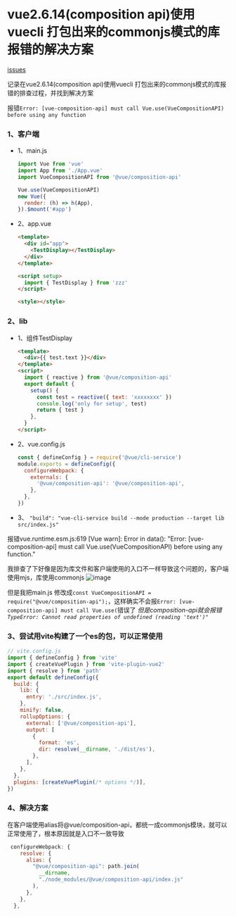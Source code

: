 
# vue2.6.14(composition api)使用vuecli 打包出来的commonjs模式的库报错的解决方案

<div className='flex'>
  <span>
    <Underline>
      <a href='https://github.com/vuejs/composition-api/issues/987'>
        <span>issues</span>
      </a>
    </Underline>
  </span>
</div>

记录在vue2.6.14(composition api)使用vuecli 打包出来的commonjs模式的库报错的排查过程，并找到解决方案

报错`Error: [vue-composition-api] must call Vue.use(VueCompositionAPI) before using any function`

### 1、客户端

- 1、main.js

  ```js
  import Vue from 'vue'
  import App from './App.vue'
  import VueCompositionAPI from '@vue/composition-api'

  Vue.use(VueCompositionAPI)
  new Vue({
    render: (h) => h(App),
  }).$mount('#app')
  ```

- 2、app.vue

  ```html
  <template>
    <div id="app">
      <TestDisplay></TestDisplay>
    </div>
  </template>

  <script setup>
    import { TestDisplay } from 'zzz'
  </script>

  <style></style>
  ```

### 2、lib

- 1、组件TestDisplay

  ```html
  <template>
    <div>{{ test.text }}</div>
  </template>
  <script>
    import { reactive } from '@vue/composition-api'
    export default {
      setup() {
        const test = reactive({ text: 'xxxxxxxx' })
        console.log('only for setup', test)
        return { test }
      },
    }
  </script>
  ```

- 2、vue.config.js

  ```js
  const { defineConfig } = require('@vue/cli-service')
  module.exports = defineConfig({
    configureWebpack: {
      externals: {
        '@vue/composition-api': '@vue/composition-api',
      },
    },
  })
  ```

- 3、 `"build": "vue-cli-service build --mode production --target lib src/index.js"`

报错vue.runtime.esm.js:619 [Vue warn]: Error in data(): "Error: [vue-composition-api] must call Vue.use(VueCompositionAPI) before using any function."

我排查了下好像是因为库文件和客户端使用的入口不一样导致这个问题的，客户端使用mjs，库使用commonjs
![image](https://github.com/vuejs/composition-api/assets/40790268/f3e9a67e-7d59-4bc6-98c5-3b4c44d47c74)

但是我把main.js 修改成`const VueCompositionAPI = require("@vue/composition-api");`，这样确实不会报`Error: [vue-composition-api] must call Vue.use(`错误了
_但是composition-api就会报错`TypeError: Cannot read properties of undefined (reading 'text')"`_

### 3、尝试用vite构建了一个es的包，可以正常使用

```js
// vite.config.js
import { defineConfig } from 'vite'
import { createVuePlugin } from 'vite-plugin-vue2'
import { resolve } from 'path'
export default defineConfig({
  build: {
    lib: {
      entry: './src/index.js',
    },
    minify: false,
    rollupOptions: {
      external: ['@vue/composition-api'],
      output: [
        {
          format: 'es',
          dir: resolve(__dirname, './dist/es'),
        },
      ],
    },
  },
  plugins: [createVuePlugin(/* options */)],
})
```

### 4、解决方案

在客户端使用alias将@vue/composition-api，都统一成commonjs模块，就可以正常使用了，根本原因就是入口不一致导致

```js
 configureWebpack: {
    resolve: {
      alias: {
        "@vue/composition-api": path.join(
          __dirname,
          "./node_modules/@vue/composition-api/index.js"
        ),
      },
    },
  },
```

